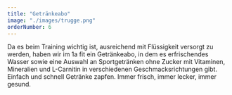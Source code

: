 ```yaml
---
title: "Getränkeabo"
image: "./images/trugge.png"
orderNumber: 6
---
```


Da es beim Training wichtig ist, ausreichend mit Flüssigkeit versorgt zu werden, haben wir im 1a fit ein
Getränkeabo, in dem es erfrischendes Wasser sowie eine Auswahl an Sportgetränken ohne Zucker mit Vitaminen,
Mineralien und L-Carnitin in verschiedenen Geschmacksrichtungen gibt. Einfach und schnell Getränke zapfen.
Immer frisch, immer lecker, immer gesund.
